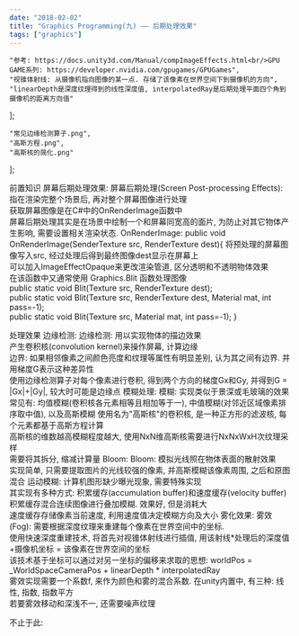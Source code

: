 ```yaml
---
date: "2018-02-02"
title: "Graphics Programming(九) —— 后期处理效果"
tags: ["graphics"]
---
```


    "参考: https://docs.unity3d.com/Manual/compImageEffects.html<br/>GPU GAME系列: https://developer.nvidia.com/gpugames/GPUGames",
    "视锥体射线: 从摄像机指向图像的某一点. 存储了该像素在世界空间下到摄像机的方向",
    "linearDepth是深度纹理得到的线性深度值, interpolatedRay是后期处理平面四个角到摄像机的距离方向值"
];

    "常见边缘检测算子.png",
    "高斯方程.png",
    "高斯核的简化.png"
];

前置知识
<Tab>
    屏幕后期处理效果:
    <Tab>
        屏幕后期处理(Screen Post-processing Effects): 指在渲染完整个场景后, 再对整个屏幕图像进行处理
        <br/>
        获取屏幕图像是在C#中的OnRenderImage函数中
        <br/>
        屏幕后期处理其实是在场景中绘制一个和屏幕同宽高的面片, 为防止对其它物体产生影响, 需要设置相关渲染状态.
    </Tab>
    <Expansion>OnRenderImage</Expansion>:
    <Tab expan>
        public void OnRenderImage(SenderTexture src, RenderTexture dest)&#123;
        <Tab>
            将预处理的屏幕图像写入src, 经过处理后得到最终图像dest显示在屏幕上
            <br/>
            可以加入ImageEffectOpaque来更改渲染管道, 区分透明和不透明物体效果
            <br/>
            在该函数中又通常使用 Graphics.Blit 函数处理图像
            <br/>
            public static void Blit(Texture src, RenderTexture dest);
            <br/>
            public static void Blit(Texture src, RenderTexture dest, Material mat, int pass=-1);
            <br/>
            public static void Blit(Texture src, Material mat, int pass=-1);
        </Tab>
        &#125;
    </Tab>
</Tab><p></p>

处理效果
<Tab>
    <Expansion>边缘检测</Expansion>:
    <Tab expan>
        边缘检测: 用以实现物体的描边效果
        <br/>
        产生卷积核(convolution kernel)来操作屏幕, 计算边缘
        <br/>
        边界: 如果相邻像素之间颜色亮度和纹理等属性有明显差别, 认为其之间有边界. 并用梯度G表示这种差异性
        <br/>
        使用<Model about="@1">边缘检测算子</Model>对每个像素进行卷积, 得到两个方向的梯度Gx和Gy, 并得到G = |Gx|+|Gy|, 较大时可能是边缘点
    </Tab>
    <Expansion>模糊处理</Expansion>:
    <Tab expan>
        模糊: 实现类似于景深或毛玻璃的效果
        <br/>
        常见有: 均值模糊(卷积核各元素相等且相加等于一), 中值模糊(对邻近区域像素排序取中值), 以及<Expansion>高斯模糊</Expansion>
        <Tab expan>
            使用名为"高斯核"的卷积核, 是一种正方形的滤波核, 每个元素都基于<Model about="@2">高斯方程</Model>计算
            <br/>
            高斯核的维数越高模糊程度越大, 使用NxN维高斯核需要进行NxNxWxH次纹理采样
            <br/>
            需要<Model about="@3">将其拆分</Model>, 缩减计算量
        </Tab>
    </Tab>
    <Expansion>Bloom</Expansion>:
    <Tab expan>
        Bloom: 模拟光线照在物体表面的散射效果
        <br/>
        实现简单, 只需要提取图片的光线较强的像素, 并高斯模糊该像素周围, 之后和原图混合
    </Tab>
    <Expansion>运动模糊</Expansion>:
    <Tab expan>
        计算机图形缺少曝光现象, 需要特殊实现
        <br/>
        其实现有多种方式: 积累缓存(accumulation buffer)和速度缓存(velocity buffer)
        <br/>
        积累缓存混合连续图像进行叠加模糊. 效果好, 但是消耗大
        <br/>
        速度缓存存储像素当前速度, 利用速度值决定模糊方向及大小
    </Tab>
    <Expansion>雾化效果</Expansion>:
    <Tab expan>
        雾效(Fog): 需要根据深度纹理来重建每个像素在世界空间中的坐标.
        <br/>
        使用快速深度重建技术, 将首先对<Quote id="#2">视锥体射线</Quote>进行插值, 用该射线*处理后的深度值+摄像机坐标 = 该像素在世界空间的坐标
        <br/>
        该技术基于坐标可以通过对另一坐标的偏移来求取的思想: worldPos = _WorldSpaceCameraPos + <Quote class="Quote" id="#3">linearDepth * interpolatedRay</Quote>
        <br/>
        雾效实现需要一个系数f, 来作为颜色和雾的混合系数. 在unity内置中, 有三种: 线性, 指数, 指数平方
        <br/>
        若要雾效移动和深浅不一, 还需要噪声纹理
    </Tab>
</Tab>

<Quote id="#1">不止于此</Quote>: